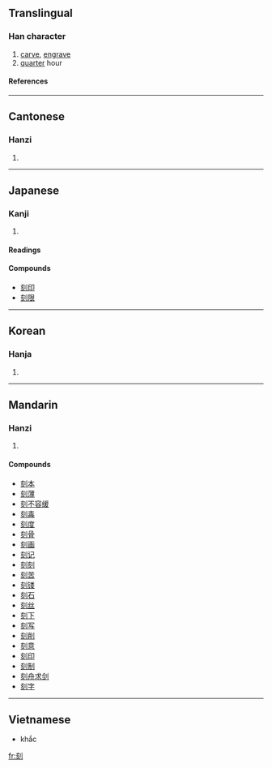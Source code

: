 ==Translingual==
===Han character===
{{Han char|rn=18|rad=刀|as=06|sn=8|four=0280<sub>0</sub>|canj=卜人中弓 (YOLN)}}
# [[carve]], [[engrave]]
# [[quarter]] hour
====References====
{{Han ref|kx=0139.140|dkj=01970|dj=0316.050|hdz=10337.020|uh=523B|ud=21051|bh=A8E8|bd=43240}}
----
==Cantonese==
===Hanzi===
{{yue-hanzi|jyut=|y=haak1, hak1}}
# {{defn|Cantonese}}
----
==Japanese==
===Kanji===
{{ja-kanji|grade=6|rs=刀06}}
# {{defn|Japanese}} 
====Readings====
{{ja-readings|on=[[こく]] (koku)|kun=[[きざむ]] (kizamu), [[きざみ]] (kizami), [[とき]] (toki)}}

====Compounds====
*[[刻印]]
*[[刻限]]
----
==Korean==
===Hanja===
{{ko-hanja|hangeul=각|rv=gak|mr=kak}}
# {{defn|Korean}}
----
==Mandarin==
===Hanzi===
{{cmn-hanzi|pin=[[kè]] ([[ke4]]), [[qì]] ([[qi4]])|wg=k'o<sup>4</sup>, ch'i<sup>4</sup>}}
# {{defn|Mandarin}}

====Compounds====
*[[刻本]]
*[[刻薄]]
*[[刻不容缓]]
*[[刻毒]]
*[[刻度]]
*[[刻骨]]
*[[刻画]]
*[[刻记]]
*[[刻刻]]
*[[刻苦]]
*[[刻镂]]
*[[刻石]]
*[[刻丝]]
*[[刻下]]
*[[刻写]]
*[[刻削]]
*[[刻意]]
*[[刻印]]
*[[刻制]]
*[[刻舟求剑]]
*[[刻字]]
----

==Vietnamese==

*khắc
[[fr:刻]]